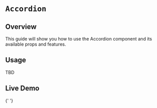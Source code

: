

<Meta of={AccordionStories} />

# `Accordion`

## Overview

This guide will show you how to use the Accordion component and its available props and features.

## Usage

TBD

## Live Demo

<Canvas of={AccordionStories.Accordion} />{' '}

